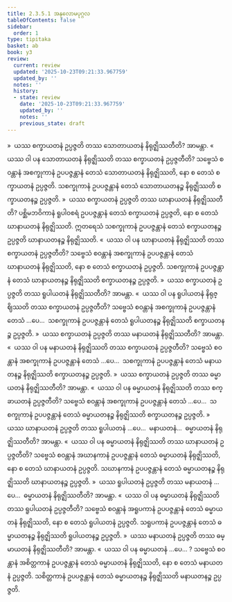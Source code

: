 ```yaml
---
title: 2.3.5.1 အနုလောမပုဂ္ဂလ
tableOfContents: false
sidebar:
  order: 1
type: tipitaka
basket: ab
book: y3
review:
  current: review
  updated: '2025-10-23T09:21:33.967759'
  updated_by: ''
  notes: ''
  history:
  - state: review
    date: '2025-10-23T09:21:33.967759'
    updated_by: ''
    notes: ''
    previous_state: draft
---
```



<ReviewStatus review={frontmatter.review} showDetails={true} />

<HypothesisAnnotation frontmatter={frontmatter} />

<DynamicBreadcrumb />

<Division number="230" book="y3" e="ch" v="33" p="183">

<Paragraph number="1782" book="y3">
»  ယဿ စက္ခာယတနံ ဥပ္ပဇ္ဇတိ တဿ သောတာယတနံ နိရုဇ္ဈိဿတီတိ? အာမန္တာ.
</Paragraph>

<Paragraph number="1783" book="y3">
«  ယဿ ဝါ ပန သောတာယတနံ နိရုဇ္ဈိဿတိ တဿ စက္ခာယတနံ ဥပ္ပဇ္ဇတီတိ?
</Paragraph>

<Paragraph number="1784" book="y3">
သဗ္ဗေသံ စဝန္တာနံ အစက္ခုကာနံ ဥပပဇ္ဇန္တာနံ တေသံ သောတာယတနံ နိရုဇ္ဈိဿတိ, နော စ တေသံ စက္ခာယတနံ ဥပ္ပဇ္ဇတိ. သစက္ခုကာနံ ဥပပဇ္ဇန္တာနံ တေသံ သောတာယတနဉ္စ နိရုဇ္ဈိဿတိ စက္ခာယတနဉ္စ ဥပ္ပဇ္ဇတိ.
</Paragraph>

<Paragraph number="1785" book="y3">
»  ယဿ စက္ခာယတနံ ဥပ္ပဇ္ဇတိ တဿ ဃာနာယတနံ နိရုဇ္ဈိဿတီတိ?
</Paragraph>

<Paragraph number="1786" book="y3">
ပစ္ဆိမဘဝိကာနံ ရူပါဝစရံ ဥပပဇ္ဇန္တာနံ တေသံ စက္ခာယတနံ ဥပ္ပဇ္ဇတိ, နော စ တေသံ ဃာနာယတနံ နိရုဇ္ဈိဿတိ. ဣတရေသံ သစက္ခုကာနံ ဥပပဇ္ဇန္တာနံ တေသံ စက္ခာယတနဉ္စ ဥပ္ပဇ္ဇတိ ဃာနာယတနဉ္စ နိရုဇ္ဈိဿတိ.
</Paragraph>

<Paragraph number="1787" book="y3">
«  ယဿ ဝါ ပန ဃာနာယတနံ နိရုဇ္ဈိဿတိ တဿ စက္ခာယတနံ ဥပ္ပဇ္ဇတီတိ?
</Paragraph>

<Paragraph number="1788" book="y3">
သဗ္ဗေသံ စဝန္တာနံ အစက္ခုကာနံ ဥပပဇ္ဇန္တာနံ တေသံ ဃာနာယတနံ နိရုဇ္ဈိဿတိ, နော စ တေသံ စက္ခာယတနံ ဥပ္ပဇ္ဇတိ. သစက္ခုကာနံ ဥပပဇ္ဇန္တာနံ တေသံ ဃာနာယတနဉ္စ နိရုဇ္ဈိဿတိ စက္ခာယတနဉ္စ ဥပ္ပဇ္ဇတိ.
</Paragraph>

<Paragraph number="1789" book="y3">
»  ယဿ စက္ခာယတနံ ဥပ္ပဇ္ဇတိ တဿ ရူပါယတနံ နိရုဇ္ဈိဿတီတိ? အာမန္တာ.
</Paragraph>

<Paragraph number="1790" book="y3">
«  ယဿ ဝါ ပန ရူပါယတနံ နိရုဇ္ဈိဿတိ တဿ စက္ခာယတနံ ဥပ္ပဇ္ဇတီတိ?
</Paragraph>

<Paragraph number="1791" book="y3">
သဗ္ဗေသံ စဝန္တာနံ အစက္ခုကာနံ ဥပပဇ္ဇန္တာနံ တေသံ …ပေ…  သစက္ခုကာနံ ဥပပဇ္ဇန္တာနံ တေသံ ရူပါယတနဉ္စ နိရုဇ္ဈိဿတိ စက္ခာယတနဉ္စ ဥပ္ပဇ္ဇတိ.
</Paragraph>

<Paragraph number="1792" book="y3">
»  ယဿ စက္ခာယတနံ ဥပ္ပဇ္ဇတိ တဿ မနာယတနံ နိရုဇ္ဈိဿတီတိ? အာမန္တာ.
</Paragraph>

<Paragraph number="1793" book="y3">
«  ယဿ ဝါ ပန မနာယတနံ နိရုဇ္ဈိဿတိ တဿ စက္ခာယတနံ ဥပ္ပဇ္ဇတီတိ?
</Paragraph>

<Paragraph number="1794" book="y3">
သဗ္ဗေသံ စဝန္တာနံ အစက္ခုကာနံ ဥပပဇ္ဇန္တာနံ တေသံ …ပေ…  သစက္ခုကာနံ ဥပပဇ္ဇန္တာနံ တေသံ မနာယတနဉ္စ နိရုဇ္ဈိဿတိ စက္ခာယတနဉ္စ ဥပ္ပဇ္ဇတိ.
</Paragraph>

<Paragraph number="1795" book="y3">
»  ယဿ စက္ခာယတနံ ဥပ္ပဇ္ဇတိ တဿ ဓမ္မာယတနံ နိရုဇ္ဈိဿတီတိ? အာမန္တာ.
</Paragraph>

<Paragraph number="1796" book="y3">
«  ယဿ ဝါ ပန ဓမ္မာယတနံ နိရုဇ္ဈိဿတိ တဿ စက္ခာယတနံ ဥပ္ပဇ္ဇတီတိ?
</Paragraph>

<Paragraph number="1797" book="y3">
သဗ္ဗေသံ စဝန္တာနံ အစက္ခုကာနံ ဥပပဇ္ဇန္တာနံ တေသံ …ပေ…  သစက္ခုကာနံ ဥပပဇ္ဇန္တာနံ တေသံ ဓမ္မာယတနဉ္စ နိရုဇ္ဈိဿတိ စက္ခာယတနဉ္စ ဥပ္ပဇ္ဇတိ.
</Paragraph>

</Division>
<Division number="231" book="y3" e="ch" v="33" p="184">

<Paragraph number="1798" book="y3">
»  ယဿ ဃာနာယတနံ ဥပ္ပဇ္ဇတိ တဿ ရူပါယတနံ …ပေ…  မနာယတနံ…  ဓမ္မာယတနံ နိရုဇ္ဈိဿတီတိ? အာမန္တာ.
</Paragraph>

<Paragraph number="1799" book="y3">
«  ယဿ ဝါ ပန ဓမ္မာယတနံ နိရုဇ္ဈိဿတိ တဿ ဃာနာယတနံ ဥပ္ပဇ္ဇတီတိ?
</Paragraph>

<Paragraph number="1800" book="y3">
သဗ္ဗေသံ စဝန္တာနံ အဃာနကာနံ ဥပပဇ္ဇန္တာနံ တေသံ ဓမ္မာယတနံ နိရုဇ္ဈိဿတိ, နော စ တေသံ ဃာနာယတနံ ဥပ္ပဇ္ဇတိ. သဃာနကာနံ ဥပပဇ္ဇန္တာနံ တေသံ ဓမ္မာယတနဉ္စ နိရုဇ္ဈိဿတိ ဃာနာယတနဉ္စ ဥပ္ပဇ္ဇတိ.
</Paragraph>

</Division>
<Division number="232" book="y3" e="ch" v="33" p="184">

<Paragraph number="1801" book="y3">
»  ယဿ ရူပါယတနံ ဥပ္ပဇ္ဇတိ တဿ မနာယတနံ …ပေ…  ဓမ္မာယတနံ နိရုဇ္ဈိဿတီတိ? အာမန္တာ.
</Paragraph>

<Paragraph number="1802" book="y3">
«  ယဿ ဝါ ပန ဓမ္မာယတနံ နိရုဇ္ဈိဿတိ တဿ ရူပါယတနံ ဥပ္ပဇ္ဇတီတိ?
</Paragraph>

<Paragraph number="1803" book="y3">
သဗ္ဗေသံ စဝန္တာနံ အရူပကာနံ ဥပပဇ္ဇန္တာနံ တေသံ ဓမ္မာယတနံ နိရုဇ္ဈိဿတိ, နော စ တေသံ ရူပါယတနံ ဥပ္ပဇ္ဇတိ. သရူပကာနံ ဥပပဇ္ဇန္တာနံ တေသံ ဓမ္မာယတနဉ္စ နိရုဇ္ဈိဿတိ ရူပါယတနဉ္စ ဥပ္ပဇ္ဇတိ.
</Paragraph>

</Division>
<Division number="233" book="y3" e="ch" v="33" p="184">

<Paragraph number="1804" book="y3">
»  ယဿ မနာယတနံ ဥပ္ပဇ္ဇတိ တဿ ဓမ္မာယတနံ နိရုဇ္ဈိဿတီတိ? အာမန္တာ.
</Paragraph>

<Paragraph number="1805" book="y3">
«  ယဿ ဝါ ပန ဓမ္မာယတနံ …ပေ… ?
</Paragraph>

<Paragraph number="1806" book="y3">
သဗ္ဗေသံ စဝန္တာနံ အစိတ္တကာနံ ဥပပဇ္ဇန္တာနံ တေသံ ဓမ္မာယတနံ နိရုဇ္ဈိဿတိ, နော စ တေသံ မနာယတနံ ဥပ္ပဇ္ဇတိ. သစိတ္တကာနံ ဥပပဇ္ဇန္တာနံ တေသံ ဓမ္မာယတနဉ္စ နိရုဇ္ဈိဿတိ မနာယတနဉ္စ ဥပ္ပဇ္ဇတိ.
</Paragraph>
</Division>